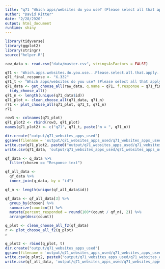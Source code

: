 ```yaml
---
title: "q71 'Which apps/websites do you use? (Please select all that apply)'"
author: "David Ritter"
date: "2/28/2020"
output: html_document
runtime: shiny
---
```


```r
library(tidyverse)
library(ggplot2)
library(stringr)
source("helper.R")
```

```r
raw_data <- read.csv("data/master.csv", stringsAsFactors = FALSE)
```

```r
q71 <- 'Which.apps.websites.do.you.use...Please.select.all.that.apply.'
q71_final_response <- "X.332"
q71_t <- "Which apps/websites do you use? (Please select all that apply)"
q71_data <- get_choose_all(raw_data, q.name = q71, f.response = q71_final_response) %>%
  tidy_choose_all()
q71_n <- length(unique(q71_data$id))
q71_plot <- clean_choose_all(q71_data, q71_n)
r71 <- plot_choose_all(q71_plot, q71_t, q71_n)
r71
```

```r
row3 <- colnames(q71_plot)
q71_plot2 <- rbind(row3, q71_plot)
names(q71_plot2) <- c("q71", q71_t, paste("n = ", q71_n))
```

```r
dir.create("output/q71_websites_apps_used")
ggsave(filename = 'output/q71_websites_apps_used/q71_websites_apps_used.png', plot = r71, device = 'png')
write.csv(q71_plot2, paste0("output/q71_websites_apps_used/q71_websites_apps_used_", q71_n,".csv"), row.names=F)
write.csv(q71_data, 'output/q71_websites_apps_used/q71_websites_apps_used_ids.csv', row.names = FALSE)
```







```r
qf_data <- q_data %>%
  filter(chosen == "Response text")
```

```r
qf_all_data <- 
  qf_data %>%
  inner_join(q_data, by = "id")

qf_n <- length(unique(qf_all_data$id))

qf_data <- qf_all_data[3] %>%
  group_by(chosen) %>%
  summarize(count=n()) %>%
  mutate(percent_responded = round(100*(count / qf_n), 2)) %>%
  arrange(desc(count))
```

```r
q_plot <- clean_choose_all_f2(qf_data)
r <- plot_choose_all_f2(q_plot)
r
```

```r
q_plot2 <- rbind(q_plot, t)
dir.create("output/q71_websites_apps_used")
ggsave(filename = 'output/q71_websites_apps_used/q71_websites_apps_used.png', plot = r, device = 'png')
write.csv(q_plot2, paste0("output/q71_websites_apps_used/q71_websites_apps_used_", qf_n,".csv"), row.names=F)
write.csv(qf_all_data, 'output/q71_websites_apps_used/q71_websites_apps_used_ids.csv', row.names = FALSE)
```